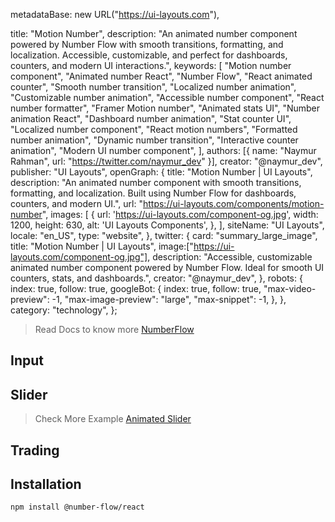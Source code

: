   metadataBase: new URL("https://ui-layouts.com"),

  title: "Motion Number",
  description:
    "An animated number component powered by Number Flow with smooth transitions, formatting, and localization. Accessible, customizable, and perfect for dashboards, counters, and modern UI interactions.",
  keywords: [
    "Motion number component",
    "Animated number React",
    "Number Flow",
    "React animated counter",
    "Smooth number transition",
    "Localized number animation",
    "Customizable number animation",
    "Accessible number component",
    "React number formatter",
    "Framer Motion number",
    "Animated stats UI",
    "Number animation React",
    "Dashboard number animation",
    "Stat counter UI",
    "Localized number component",
    "React motion numbers",
    "Formatted number animation",
    "Dynamic number transition",
    "Interactive counter animation",
    "Modern UI number component",
  ],
  authors: [{ name: "Naymur Rahman", url: "https://twitter.com/naymur_dev" }],
  creator: "@naymur_dev",
  publisher: "UI Layouts",
  openGraph: {
    title: "Motion Number | UI Layouts",
    description:
      "An animated number component with smooth transitions, formatting, and localization. Built using Number Flow for dashboards, counters, and modern UI.",
    url: "https://ui-layouts.com/components/motion-number",
    images: [
      {
        url: 'https://ui-layouts.com/component-og.jpg',
        width: 1200,
        height: 630,
        alt: 'UI Layouts Components',
      },
    ],
    siteName: "UI Layouts",
    locale: "en_US",
    type: "website",
  },
  twitter: {
    card: "summary_large_image",
    title: "Motion Number | UI Layouts",
    image:["https://ui-layouts.com/component-og.jpg"],
    description:
      "Accessible, customizable animated number component powered by Number Flow. Ideal for smooth UI counters, stats, and dashboards.",
    creator: "@naymur_dev",
  },
  robots: {
    index: true,
    follow: true,
    googleBot: {
      index: true,
      follow: true,
      "max-video-preview": -1,
      "max-image-preview": "large",
      "max-snippet": -1,
    },
  },
  category: "technology",
};


> Read Docs to know more [NumberFlow](https://number-flow.barvian.me)

<ComponentCodePreview name='motion-number' hasReTrigger isFitheight />

## Input

<ComponentCodePreview name='motion-number-input' isFitheight />

## Slider

<ComponentCodePreview name='motion-number-slider' isFitheight isTab>

<TabCodePreview name='motion-number-slider'>

</TabCodePreview>

> Check More Example [Animated Slider](https://www.ui-layouts.com/components/animated-slider)

</ComponentCodePreview>

## Trading

<ComponentCodePreview name='number-flow-trading' hasReTrigger isFitheight />

## Installation

```bash
npm install @number-flow/react
```

